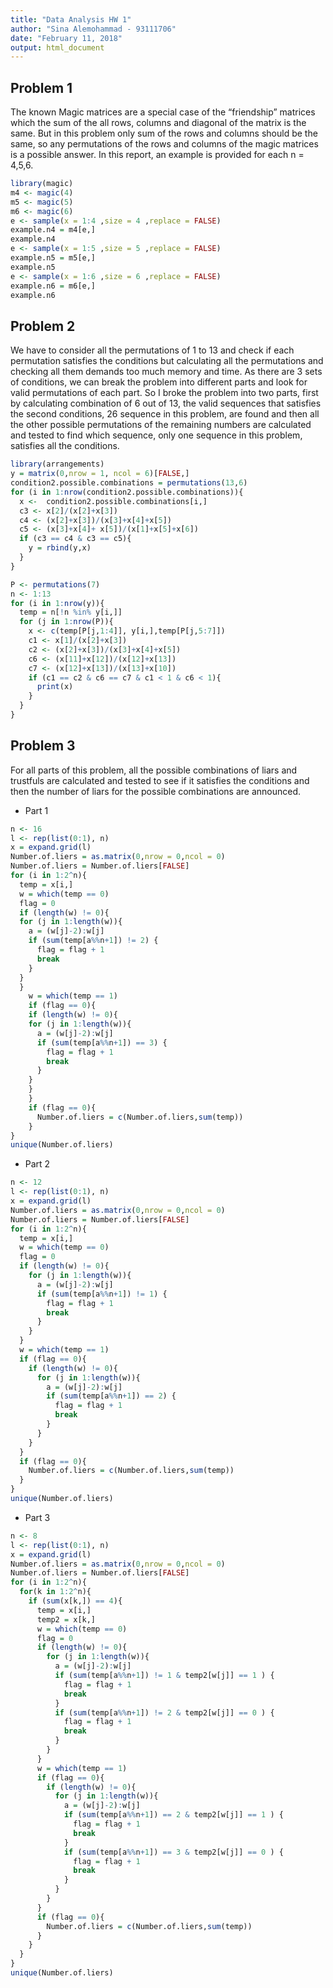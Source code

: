 ---
title: "Data Analysis HW 1"
author: "Sina Alemohammad - 93111706"
date: "February 11, 2018"
output: html_document
---
## Problem 1

The known Magic matrices are a special case of the "friendship" matrices which the sum of the all rows, columns and diagonal of the matrix is the same. But in this problem only sum of the rows and columns should be the same, so any permutations of the rows and columns of the magic matrices is a possible answer. In this report, an example is provided for each n = 4,5,6.

```{r friendship, message=FALSE, warning=FALSE}
library(magic)
m4 <- magic(4)
m5 <- magic(5)
m6 <- magic(6)
e <- sample(x = 1:4 ,size = 4 ,replace = FALSE)
example.n4 = m4[e,] 
example.n4
e <- sample(x = 1:5 ,size = 5 ,replace = FALSE)
example.n5 = m5[e,] 
example.n5
e <- sample(x = 1:6 ,size = 6 ,replace = FALSE)
example.n6 = m6[e,] 
example.n6
```

## Problem 2

We have to consider all the permutations of 1 to 13 and check if each permutation satisfies the conditions but calculating all the permutations and checking all them demands too much memory and time. As there are 3 sets of conditions, we can break the problem into different parts and look for valid permutations of each part. So I broke the problem into two parts, first by calculating combination of 6 out of 13, the valid sequences that satisfies the second conditions, 26 sequence in this problem, are found and then all the other possible permutations of the remaining numbers are calculated and tested to find which sequence, only one sequence in this problem, satisfies all the conditions.  
```{r strange sequence ,message=FALSE, warning=FALSE}
library(arrangements)
y = matrix(0,nrow = 1, ncol = 6)[FALSE,]
condition2.possible.combinations = permutations(13,6)
for (i in 1:nrow(condition2.possible.combinations)){
  x <-  condition2.possible.combinations[i,]
  c3 <- x[2]/(x[2]+x[3])
  c4 <- (x[2]+x[3])/(x[3]+x[4]+x[5])
  c5 <- (x[3]+x[4]+ x[5])/(x[1]+x[5]+x[6])
  if (c3 == c4 & c3 == c5){
    y = rbind(y,x)
  }
}

P <- permutations(7)
n <- 1:13
for (i in 1:nrow(y)){
  temp = n[!n %in% y[i,]]
  for (j in 1:nrow(P)){
    x <- c(temp[P[j,1:4]], y[i,],temp[P[j,5:7]])
    c1 <- x[1]/(x[2]+x[3])
    c2 <- (x[2]+x[3])/(x[3]+x[4]+x[5])
    c6 <- (x[11]+x[12])/(x[12]+x[13])
    c7 <- (x[12]+x[13])/(x[13]+x[10])
    if (c1 == c2 & c6 == c7 & c1 < 1 & c6 < 1){
      print(x)
    }
  }
}
```

## Problem 3 

For all parts of this problem, all the possible combinations of liars and trustfuls are calculated and tested to see if it satisfies the conditions and then the number of liars for the possible combinations are announced.

+ Part 1
```{r  ,message=FALSE, warning=FALSE}

n <- 16
l <- rep(list(0:1), n)
x = expand.grid(l)
Number.of.liers = as.matrix(0,nrow = 0,ncol = 0)
Number.of.liers = Number.of.liers[FALSE]
for (i in 1:2^n){
  temp = x[i,]
  w = which(temp == 0)
  flag = 0
  if (length(w) != 0){
  for (j in 1:length(w)){
    a = (w[j]-2):w[j]
    if (sum(temp[a%%n+1]) != 2) {
      flag = flag + 1
      break
    }
  }
  }
    w = which(temp == 1)
    if (flag == 0){
    if (length(w) != 0){
    for (j in 1:length(w)){
      a = (w[j]-2):w[j]
      if (sum(temp[a%%n+1]) == 3) {
        flag = flag + 1
        break
      }
    }
    }
    }
    if (flag == 0){
      Number.of.liers = c(Number.of.liers,sum(temp))
    }
}
unique(Number.of.liers)
```

+ Part 2
```{r  ,message=FALSE, warning=FALSE}
n <- 12
l <- rep(list(0:1), n)
x = expand.grid(l)
Number.of.liers = as.matrix(0,nrow = 0,ncol = 0)
Number.of.liers = Number.of.liers[FALSE]
for (i in 1:2^n){
  temp = x[i,]
  w = which(temp == 0)
  flag = 0
  if (length(w) != 0){
    for (j in 1:length(w)){
      a = (w[j]-2):w[j]
      if (sum(temp[a%%n+1]) != 1) {
        flag = flag + 1
        break
      }
    }
  }
  w = which(temp == 1)
  if (flag == 0){
    if (length(w) != 0){
      for (j in 1:length(w)){
        a = (w[j]-2):w[j]
        if (sum(temp[a%%n+1]) == 2) {
          flag = flag + 1
          break
        }
      }
    }
  }
  if (flag == 0){
    Number.of.liers = c(Number.of.liers,sum(temp))
  }
}
unique(Number.of.liers)
```

+ Part 3
```{r  ,message=FALSE, warning=FALSE}
n <- 8
l <- rep(list(0:1), n)
x = expand.grid(l)
Number.of.liers = as.matrix(0,nrow = 0,ncol = 0)
Number.of.liers = Number.of.liers[FALSE]
for (i in 1:2^n){
  for(k in 1:2^n){
    if (sum(x[k,]) == 4){
      temp = x[i,]
      temp2 = x[k,]
      w = which(temp == 0)
      flag = 0
      if (length(w) != 0){
        for (j in 1:length(w)){
          a = (w[j]-2):w[j]
          if (sum(temp[a%%n+1]) != 1 & temp2[w[j]] == 1 ) {
            flag = flag + 1
            break
          }
          if (sum(temp[a%%n+1]) != 2 & temp2[w[j]] == 0 ) {
            flag = flag + 1
            break
          }
        }
      }
      w = which(temp == 1)
      if (flag == 0){
        if (length(w) != 0){
          for (j in 1:length(w)){
            a = (w[j]-2):w[j]
            if (sum(temp[a%%n+1]) == 2 & temp2[w[j]] == 1 ) {
              flag = flag + 1
              break
            }
            if (sum(temp[a%%n+1]) == 3 & temp2[w[j]] == 0 ) {
              flag = flag + 1
              break
            }
          }
        }
      }
      if (flag == 0){
        Number.of.liers = c(Number.of.liers,sum(temp))
      }
    }
  }
}
unique(Number.of.liers)

```